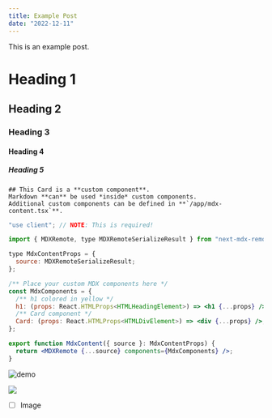 ```yaml
---
title: Example Post
date: "2022-12-11"
---
```


This is an example post.

# Heading 1

## Heading 2

### Heading 3

#### Heading 4

##### Heading 5

<Card>

    ## This Card is a **custom component**.
    Markdown **can** be used *inside* custom components.
    Additional custom components can be defined in **`/app/mdx-content.tsx`**.

</Card>

```jsx:post.jsx
"use client"; // NOTE: This is required!

import { MDXRemote, type MDXRemoteSerializeResult } from "next-mdx-remote";

type MdxContentProps = {
  source: MDXRemoteSerializeResult;
};

/** Place your custom MDX components here */
const MdxComponents = {
  /** h1 colored in yellow */
  h1: (props: React.HTMLProps<HTMLHeadingElement>) => <h1 {...props} />,
  /** Card component */
  Card: (props: React.HTMLProps<HTMLDivElement>) => <div {...props} />,
};

export function MdxContent({ source }: MdxContentProps) {
  return <MDXRemote {...source} components={MdxComponents} />;
}
```

![demo](https://plus.unsplash.com/premium_photo-1689609949905-0d27dac6c38e?ixlib=rb-4.0.3&ixid=M3wxMjA3fDB8MHxlZGl0b3JpYWwtZmVlZHwyMnx8fGVufDB8fHx8fA%3D%3D&auto=format&fit=crop&w=600&q=60)

<img src="https://plus.unsplash.com/premium_photo-1689609949905-0d27dac6c38e?ixlib=rb-4.0.3&ixid=M3wxMjA3fDB8MHxlZGl0b3JpYWwtZmVlZHwyMnx8fGVufDB8fHx8fA%3D%3D&auto=format&fit=crop&w=600&q=60" />

- [ ] Image
